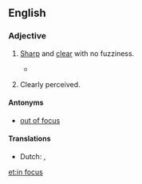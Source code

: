 ==English==

===Adjective===
{{en-adj|head=[[in]] [[focus]]}}

# {{context|of an image|lang=en}} [[sharp|Sharp]] and [[clear]] with no fuzziness.
#*{{quote-magazine|year=2013|month=July-August|author=[http://www.americanscientist.org/authors/detail/catherine-clabby Catherine Clabby]
|magazine={{w|American Scientist}}|title=[http://www.americanscientist.org/issues/pub/2013/4/focus-on-everything Focus on Everything]
|passage=Not long ago, it was difficult to produce photographs of tiny creatures with every part '''in focus'''. That’s because the lenses that are excellent at magnifying tiny subjects produce a narrow depth of field.}}
# {{context|idiomatic|of one's thoughts|lang=en}} Clearly perceived.
#: {{usex|lang=en|As he spoke the plan became '''in focus'''.}}

====Antonyms====
* {{sense|clearly visible}}  [[out of focus]]

====Translations====
{{trans-top|sharp and clearly visible}}
* Dutch: {{t|nl|scherpgesteld}}, {{t+|nl|scherp}}
{{trans-mid}}
{{trans-bottom}}

[[et:in focus]]